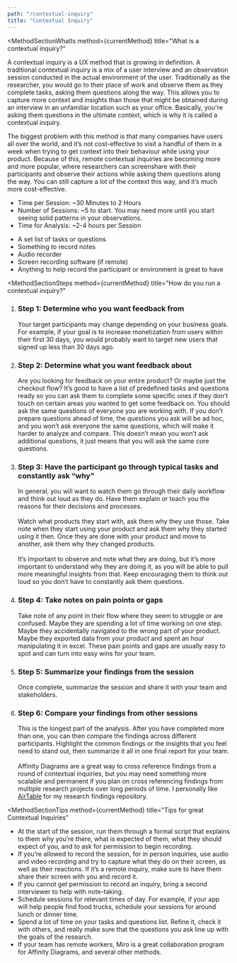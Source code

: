 ```yaml
---
path: "/contextual-inquiry"
title: "Contextual Inquiry"
---
```






<MethodLayout pageTitle={props.pageContext.frontmatter.title} method={currentMethod}>
  <SEO title={props.pageContext.frontmatter.title} />

<MethodSectionWhatIs
  method={currentMethod}
  title="What is a contextual inquiry?"
>
  <p>
    A contextual inquiry is a UX method that is growing in
    definition. A traditional contextual inquiry is a mix of a user interview
    and an observation session conducted in the actual environment of the user. Traditionally as
    the researcher, you would go to their place of work and observe them as they
    complete tasks, asking them questions along the way. This allows you to
    capture more context and insights than those that might be obtained during
    an interview in an unfamiliar location such as your office. Basically, you're asking them questions in the ultimate context, which is why it
    is called a contextual inquiry.
  </p>
  <p>
    The biggest problem with this method is that many companies have users all
    over the world, and it’s not cost-effective to visit a handful of them in a
    week when trying to get context into their behaviour while using your
    product. Because of this, remote contextual inquiries are becoming more and
    more popular, where researchers can screenshare with their participants and
    observe their actions while asking them questions along the way. You can
    still capture a lot of the context this way, and it’s much more
    cost-effective.
  </p>
</MethodSectionWhatIs>

<MethodSectionNeeds title="What do you need for a contextual inquiry?">
  <MethodSectionNeedsPartial type="time">
    <ul>
      <li>Time per Session: ~30 Minutes to 2 Hours</li>
      <li>
        Number of Sessions: ~5 to start. You may need more until you start
        seeing solid patterns in your observations.
      </li>
      <li>Time for Analysis: ~2-4 hours per Session</li>
    </ul>
  </MethodSectionNeedsPartial>
  <MethodSectionNeedsPartial type="materials">
    <ul>
      <li>A set list of tasks or questions</li>
      <li>Something to record notes</li>
      <li>Audio recorder</li>
      <li>Screen recording software (if remote)</li>
      <li>
        Anything to help record the participant or environment is great to have
      </li>
    </ul>
  </MethodSectionNeedsPartial>
</MethodSectionNeeds>

<MethodSectionSteps
  method={currentMethod}
  title="How do you run a contextual inquiry?"
>
  <ol>
    <li>
      <h3>Step 1: Determine who you want feedback from</h3>
      Your target participants may change depending on your business goals. For example,
      if your goal is to increase monetization from users within their first 30 days,
      you would probably want to target new users that signed up less than 30 days
      ago.
    </li>
    <li>
      <h3>Step 2: Determine what you want feedback about</h3>
      Are you looking for feedback on your entire product? Or maybe just the checkout
      flow? It’s good to have a list of predefined tasks and questions ready so you
      can ask them to complete some specific ones if they don’t touch on certain
      areas you wanted to get some feedback on. You should ask the same questions
      of everyone you are working with. If you don’t prepare questions ahead of time,
      the questions you ask will be ad hoc, and you won’t ask everyone the same questions,
      which will make it harder to analyze and compare. This doesn’t mean you won’t
      ask additional questions, it just means that you will ask the same core questions.
    </li>
    <li>
      <h3>
        Step 3: Have the participant go through typical tasks and constantly ask
        “why”
      </h3>
      In general, you will want to watch them go through their daily workflow and
      think out loud as they do. Have them explain or teach you the reasons for their
      decisions and processes.
      <br />
      <br />
      Watch what products they start with, ask them why they use those. Take
      note when they start using your product and ask them why they started
      using it then. Once they are done with your product and move to another,
      ask them why they changed products.
      <br />
      <br />
      It’s important to observe and note what they are doing, but it’s more important
      to understand why they are doing it, as you will be able to pull more meaningful
      insights from that. Keep encouraging them to think out loud so you don’t have
      to constantly ask them questions.
    </li>
    <li>
      <h3>Step 4: Take notes on pain points or gaps</h3>
      Take note of any point in their flow where they seem to struggle or are confused.
      Maybe they are spending a lot of time working on one step. Maybe they accidentally
      navigated to the wrong part of your product. Maybe they exported data from
      your product and spent an hour manipulating it in excel. These pain points
      and gaps are usually easy to spot and can turn into easy wins for your team.
    </li>
    <li>
      <h3>Step 5: Summarize your findings from the session</h3>
      Once complete, summarize the session and share it with your team and stakeholders.
    </li>
    <li>
      <h3>Step 6: Compare your findings from other sessions</h3>
      This is the longest part of the analysis. After you have completed more than
      one, you can then compare the findings across different participants. Highlight
      the common findings or the insights that you feel need to stand out, then summarize
      it all in one final report for your team.
      <br />
      <br />
      Affinity Diagrams are a great way to cross reference findings from a round
      of contextual inquiries, but you may need something more scalable and
      permanent if you plan on cross referencing findings from multiple research
      projects over long periods of time. I personally like <a href="https://airtable.com/" target="_blank" rel="noreferrer noopener">AirTable</a> for my research findings repository.
    </li>
  </ol>
</MethodSectionSteps>

<MethodSectionTips
  method={currentMethod}
  title="Tips for great Contextual Inquiries"
>
  <ul>
    <li>
      At the start of the session, run them through a formal script that
      explains to them why you’re there, what is expected of them, what they
      should expect of you, and to ask for permission to begin recording.
    </li>
    <li>
      If you’re allowed to record the session, for in person inquiries, use
      audio and video recording and try to capture what they do on their screen,
      as well as their reactions. If it’s a remote inquiry, make sure to have
      them share their screen with you and record it.
    </li>
    <li>
      If you cannot get permission to record an inquiry, bring a second
      interviewer to help with note-taking.
    </li>
    <li>
      Schedule sessions for relevant times of day. For example, if your app will
      help people find food trucks, schedule your sessions for around lunch or
      dinner time.
    </li>
    <li>
      Spend a lot of time on your tasks and questions list. Refine it, check it
      with others, and really make sure that the questions you ask line up with
      the goals of the research.
    </li>
    <li>
      If your team has remote workers, Miro is a great collaboration program for
      Affinity Diagrams, and several other methods.
    </li>
  </ul>
</MethodSectionTips>

<MethodSectionResources method={currentMethod} />

</MethodLayout>
